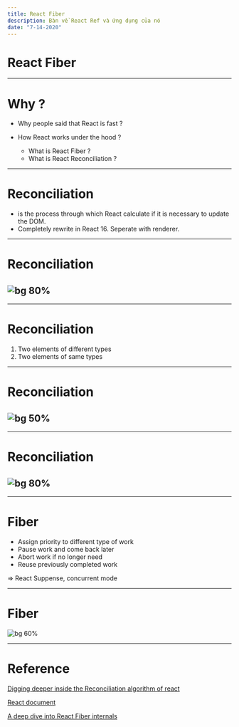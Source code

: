 ```yaml
---
title: React Fiber
description: Bàn về React Ref và ứng dụng của nó
date: "7-14-2020"
---
```


# **React Fiber**

---

# Why ?

- Why people said that React is fast ?
- How React works under the hood ?

  - What is React Fiber ?
  - What is React Reconciliation ?

---

# Reconciliation

- is the process through which React calculate if it is necessary to update the DOM.
- Completely rewrite in React 16. Seperate with renderer.

---

# Reconciliation

## ![bg 80%](https://images.viblo.asia/f49b9f76-a561-4f85-bddb-86ef3b8af42f.png)

---

# Reconciliation

1. Two elements of different types
2. Two elements of same types

---

# Reconciliation

## ![bg 50%](https://images.viblo.asia/cad49b73-0ee0-45b0-aeec-1b2a36f5bee3.png)

---

# Reconciliation

## ![bg 80%](https://imgs.developpaper.com/imgs/3822224183-5c6c0c41aae6f_articlex.png)

---

# Fiber

- Assign priority to different type of work
- Pause work and come back later
- Abort work if no longer need
- Reuse previously completed work

=> React Suppense, concurrent mode

---

# Fiber

![bg 60%](https://i1.wp.com/blog.logrocket.com/wp-content/uploads/2019/11/event-queue-diagram.png?w=730&ssl=1)

---

# Reference

[Digging deeper inside the Reconciliation algorithm of react](https://medium.com/@coolram2104/digging-deeper-inside-the-reconciliation-algorithm-of-react-f0d428ba4ae9)

[React document](https://reactjs.org/docs/reconciliation.html)

[A deep dive into React Fiber internals](https://blog.logrocket.com/deep-dive-into-react-fiber-internals/)